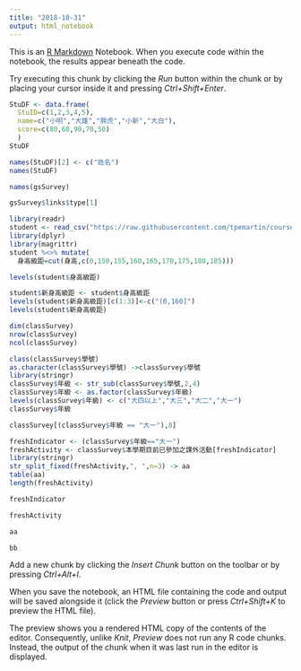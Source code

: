 ```yaml
---
title: "2018-10-31"
output: html_notebook
---
```


This is an [R Markdown](http://rmarkdown.rstudio.com) Notebook. When you execute code within the notebook, the results appear beneath the code. 

Try executing this chunk by clicking the *Run* button within the chunk or by placing your cursor inside it and pressing *Ctrl+Shift+Enter*. 

```r
StuDF <- data.frame(
  StuID=c(1,2,3,4,5),
  name=c("小明","大雄","胖虎","小新","大白"),
  score=c(80,60,90,70,50)
  )
StuDF 
```

```r
names(StuDF)[2] <- c("姓名")
names(StuDF)
```

```r
names(gsSurvey)
```

```r
gsSurvey$links$type[1]
```

```r
library(readr)
student <- read_csv("https://raw.githubusercontent.com/tpemartin/course-107-1-programming-for-data-science/master/data/student.csv")
library(dplyr)
library(magrittr)
student %<>% mutate(
  身高級距=cut(身高,c(0,150,155,160,165,170,175,180,185)))
```

```r
levels(student$身高級距)

```

```r
student$新身高級距 <- student$身高級距
levels(student$新身高級距)[c(1:3)]<-c("(0,160]")
levels(student$新身高級距)                                                                 
```

```r
dim(classSurvey)
nrow(classSurvey)
ncol(classSurvey)
```

```r
class(classSurvey$學號)
as.character(classSurvey$學號) ->classSurvey$學號 
library(stringr)
classSurvey$年級 <- str_sub(classSurvey$學號,2,4)
classSurvey$年級 <- as.factor(classSurvey$年級)
levels(classSurvey$年級) <- c("大四以上","大三","大二","大一")
classSurvey$年級
```

```r
classSurvey[(classSurvey$年級 == "大一"),8]

```

```r
freshIndicator <- (classSurvey$年級=="大一")
freshActivity <- classSurvey$本學期目前已參加之課外活動[freshIndicator]
library(stringr)
str_split_fixed(freshActivity,", ",n=3) -> aa
table(aa)
length(freshActivity)
```

```r
freshIndicator
```

```r
freshActivity
```

```r
aa
```

```r
bb
```

Add a new chunk by clicking the *Insert Chunk* button on the toolbar or by pressing *Ctrl+Alt+I*.

When you save the notebook, an HTML file containing the code and output will be saved alongside it (click the *Preview* button or press *Ctrl+Shift+K* to preview the HTML file).

The preview shows you a rendered HTML copy of the contents of the editor. Consequently, unlike *Knit*, *Preview* does not run any R code chunks. Instead, the output of the chunk when it was last run in the editor is displayed.
